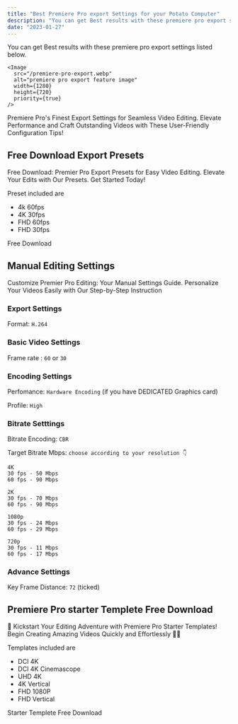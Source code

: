 ```yaml
---
title: "Best Premiere Pro export Settings for your Potato Computer"
description: "You can get Best results with these premiere pro export settings listed below."
date: "2023-01-27"
---
```


You can get Best results with these premiere pro export settings listed below.

    <Image
      src="/premiere-pro-export.webp"
      alt="premiere pro export feature image"
      width={1280}
      height={720}
      priority={true}
    />
Premiere Pro's Finest Export Settings for Seamless Video Editing. Elevate Performance and Craft Outstanding Videos with These User-Friendly Configuration Tips!

## Free Download Export Presets
Free Download: Premier Pro Export Presets for Easy Video Editing. Elevate Your Edits with Our Presets. Get Started Today!

Preset included are
* 4k 60fps
* 4K 30fps
* FHD 60fps
* FHD 30fps

 <Link
                className="dark:text-white dark:bg-gray-800 text-gray-700  bg-black bg-opacity-5  px-6 py-2 inline-block text-center dark:hover:text-white hover:text-gray-700 hover:bg-black hover:bg-opacity-5 text-xs font-medium tracking-widest dark:hover:bg-gray-800 rounded cursor-pointer  select-none"
                href="https://mega.nz/folder/8W0wHLqQ#VQRzz5H0ca2JTX7pUBxHTg"
              > Free Download</Link>  

## Manual Editing Settings
Customize Premier Pro Editing: Your Manual Settings Guide. Personalize Your Videos Easily with Our Step-by-Step Instruction

### Export Settings
Format: `H.264`

### Basic Video Settings
Frame rate : `60` or `30`

### Encoding Settings
Perfomance: `Hardware Encoding` (if you have DEDICATED Graphics card)

Profile: `High`

### Bitrate Setttings
Bitrate Encoding: `CBR`

Target Bitrate Mbps: `choose according to your resolution 👇`
```
4K
30 fps - 50 Mbps
60 fps - 90 Mbps
```

```
2K
30 fps - 70 Mbps
60 fps - 90 Mbps
```

```
1080p
30 fps - 24 Mbps
60 fps - 29 Mbps
```

```
720p
30 fps - 11 Mbps
60 fps - 17 Mbps
```

### Advance Settings
Key Frame Distance: `72` (ticked)


## Premiere Pro starter Templete Free Download
🚀 Kickstart Your Editing Adventure with Premiere Pro Starter Templates! Begin Creating Amazing Videos Quickly and Effortlessly 🎥✨

Templates included are
* DCI 4K
* DCI 4K Cinemascope
* UHD 4K
* 4K Vertical
* FHD 1080P
* FHD Vertical

<Link className="dark:text-white dark:bg-gray-800 text-gray-700  bg-black bg-opacity-5 px-6 py-2 inline-block text-center dark:hover:text-white hover:text-gray-700 hover:bg-black hover:bg-opacity-5 text-xs font-medium tracking-widest dark:hover:bg-gray-800 rounded cursor-pointer  select-none" href="https://mega.nz/file/NbcG3KJK#IoFIcdz0AtiYWMdFbcbKwMRgQdOP3Es1oFjLn8MQSHY">Starter Templete Free Download</Link>
